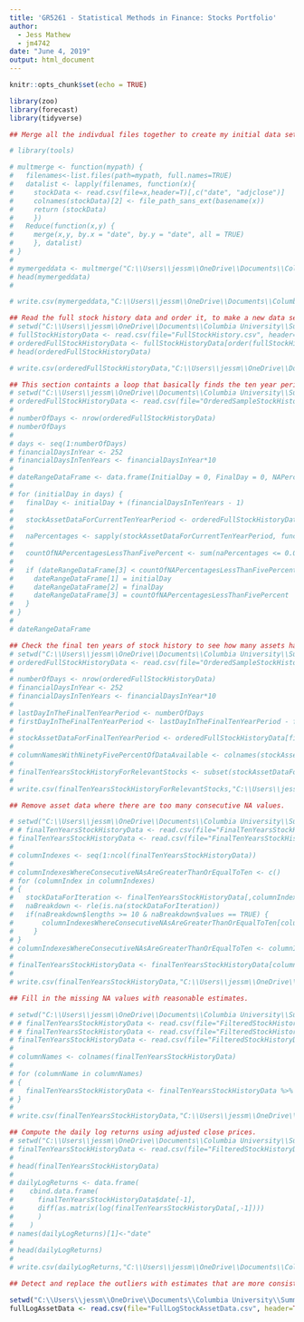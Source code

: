```yaml
---
title: 'GR5261 - Statistical Methods in Finance: Stocks Portfolio'
author: 
  - Jess Mathew
  - jm4742
date: "June 4, 2019"
output: html_document
---
```


```r
knitr::opts_chunk$set(echo = TRUE)
```

```r
library(zoo)
library(forecast)
library(tidyverse)

## Merge all the indivdual files together to create my initial data set. 

# library(tools)

# multmerge <- function(mypath) {
#   filenames<-list.files(path=mypath, full.names=TRUE)
#   datalist <- lapply(filenames, function(x){
#     stockData <- read.csv(file=x,header=T)[,c("date", "adjclose")]
#     colnames(stockData)[2] <- file_path_sans_ext(basename(x))
#     return (stockData)
#     })
#   Reduce(function(x,y) {
#     merge(x,y, by.x = "date", by.y = "date", all = TRUE)
#     }, datalist)
# }
# 
# mymergeddata <- multmerge("C:\\Users\\jessm\\OneDrive\\Documents\\Columbia University\\Summer 2019\\GR5261 - Statistical Methods in Finance\\Take Home Project\\AMEX NYSE NASDAQ Stock Histories\\fh_20190420\\full_history")
# head(mymergeddata)
#

# write.csv(mymergeddata,"C:\\Users\\jessm\\OneDrive\\Documents\\Columbia University\\Summer 2019\\GR5261 - Statistical Methods in Finance\\Take Home Project\\AMEX NYSE NASDAQ Stock Histories\\FullStockHistory.csv", row.names = FALSE)

## Read the full stock history data and order it, to make a new data set that I can run my analysis on.
# setwd("C:\\Users\\jessm\\OneDrive\\Documents\\Columbia University\\Summer 2019\\GR5261 - Statistical Methods in Finance\\Take Home Project\\AMEX NYSE NASDAQ Stock Histories")
# fullStockHistoryData <- read.csv(file="FullStockHistory.csv", header=TRUE, sep=",")
# orderedFullStockHistoryData <- fullStockHistoryData[order(fullStockHistoryData$date),]
# head(orderedFullStockHistoryData)

# write.csv(orderedFullStockHistoryData,"C:\\Users\\jessm\\OneDrive\\Documents\\Columbia University\\Summer 2019\\GR5261 - Statistical Methods in Finance\\Take Home Project\\AMEX NYSE NASDAQ Stock Histories\\OrderedFullStockHistory.csv", row.names = FALSE)

## This section containts a loop that basically finds the ten year period that has the most assets with 5% or less of the data being missing.
# setwd("C:\\Users\\jessm\\OneDrive\\Documents\\Columbia University\\Summer 2019\\GR5261 - Statistical Methods in Finance\\Take Home Project\\AMEX NYSE NASDAQ Stock Histories")
# orderedFullStockHistoryData <- read.csv(file="OrderedSampleStockHistory.csv", header=TRUE, sep=",")
# 
# numberOfDays <- nrow(orderedFullStockHistoryData)
# numberOfDays
# 
# days <- seq(1:numberOfDays)
# financialDaysInYear <- 252
# financialDaysInTenYears <- financialDaysInYear*10
# 
# dateRangeDataFrame <- data.frame(InitialDay = 0, FinalDay = 0, NAPercentagesLessThanFivePercentCount = 0)
# 
# for (initialDay in days) {
#   finalDay <- initialDay + (financialDaysInTenYears - 1)
#   
#   stockAssetDataForCurrentTenYearPeriod <- orderedFullStockHistoryData[initialDay:finalDay, ]
#   
#   naPercentages <- sapply(stockAssetDataForCurrentTenYearPeriod, function(y) sum(length(which(is.na(y))))/financialDaysInTenYears)
#   
#   countOfNAPercentagesLessThanFivePercent <- sum(naPercentages <= 0.05)
#   
#   if (dateRangeDataFrame[3] < countOfNAPercentagesLessThanFivePercent) {
#     dateRangeDataFrame[1] = initialDay
#     dateRangeDataFrame[2] = finalDay
#     dateRangeDataFrame[3] = countOfNAPercentagesLessThanFivePercent
#   }
# }
# 
# dateRangeDataFrame

## Check the final ten years of stock history to see how many assets have 5% or less of their data missing. We then write the file so that we can just read from it later, instead of recomputing to find the algorithm. 
# setwd("C:\\Users\\jessm\\OneDrive\\Documents\\Columbia University\\Summer 2019\\GR5261 - Statistical Methods in Finance\\Take Home Project\\AMEX NYSE NASDAQ Stock Histories")
# orderedFullStockHistoryData <- read.csv(file="OrderedSampleStockHistory.csv", header=TRUE, sep=",")
# 
# numberOfDays <- nrow(orderedFullStockHistoryData)
# financialDaysInYear <- 252
# financialDaysInTenYears <- financialDaysInYear*10
# 
# lastDayInTheFinalTenYearPeriod <- numberOfDays
# firstDayInTheFinalTenYearPeriod <- lastDayInTheFinalTenYearPeriod - financialDaysInTenYears
# 
# stockAssetDataForFinalTenYearPeriod <- orderedFullStockHistoryData[firstDayInTheFinalTenYearPeriod:lastDayInTheFinalTenYearPeriod, ]
# 
# columnNamesWithNinetyFivePercentOfDataAvailable <- colnames(stockAssetDataForFinalTenYearPeriod)[as.data.frame(colSums(is.na(stockAssetDataForFinalTenYearPeriod))/financialDaysInTenYears) <= 0.05]
# 
# finalTenYearsStockHistoryForRelevantStocks <- subset(stockAssetDataForFinalTenYearPeriod, select=columnNamesWithNinetyFivePercentOfDataAvailable)
# 
# write.csv(finalTenYearsStockHistoryForRelevantStocks,"C:\\Users\\jessm\\OneDrive\\Documents\\Columbia University\\Summer 2019\\GR5261 - Statistical Methods in Finance\\Take Home Project\\AMEX NYSE NASDAQ Stock Histories\\SampleFinalTenYearsStockHistoryForRelevantStocks.csv", row.names = FALSE)

## Remove asset data where there are too many consecutive NA values.

# setwd("C:\\Users\\jessm\\OneDrive\\Documents\\Columbia University\\Summer 2019\\GR5261 - Statistical Methods in Finance\\Take Home Project\\AMEX NYSE NASDAQ Stock Histories")
# # finalTenYearsStockHistoryData <- read.csv(file="FinalTenYearsStockHistoryForRelevantStocks.csv", header=TRUE, sep=",", colClasses=c("Date",rep("numeric",4019)))
# finalTenYearsStockHistoryData <- read.csv(file="FinalTenYearsStockHistoryForRelevantStocks.csv", header=TRUE, sep=",")
# 
# columnIndexes <- seq(1:ncol(finalTenYearsStockHistoryData))
# 
# columnIndexesWhereConsecutiveNAsAreGreaterThanOrEqualToTen <- c()
# for (columnIndex in columnIndexes)
# {
#   stockDataForIteration <- finalTenYearsStockHistoryData[,columnIndex]
#   naBreakdown <- rle(is.na(stockDataForIteration))
#   if(naBreakdown$lengths >= 10 & naBreakdown$values == TRUE) {
#       columnIndexesWhereConsecutiveNAsAreGreaterThanOrEqualToTen[columnIndex] <- -columnIndex
#     }
# }
# columnIndexesWhereConsecutiveNAsAreGreaterThanOrEqualToTen <- columnIndexesWhereConsecutiveNAsAreGreaterThanOrEqualToTen[!is.na(columnIndexesWhereConsecutiveNAsAreGreaterThanOrEqualToTen)]
# 
# finalTenYearsStockHistoryData <- finalTenYearsStockHistoryData[columnIndexesWhereConsecutiveNAsAreGreaterThanOrEqualToTen]
# 
# write.csv(finalTenYearsStockHistoryData,"C:\\Users\\jessm\\OneDrive\\Documents\\Columbia University\\Summer 2019\\GR5261 - Statistical Methods in Finance\\Take Home Project\\AMEX NYSE NASDAQ Stock Histories\\FilteredStockHistoryDataForTheFinalTenYears.csv", row.names = FALSE)

## Fill in the missing NA values with reasonable estimates.

# setwd("C:\\Users\\jessm\\OneDrive\\Documents\\Columbia University\\Summer 2019\\GR5261 - Statistical Methods in Finance\\Take Home Project\\AMEX NYSE NASDAQ Stock Histories")
# # finalTenYearsStockHistoryData <- read.csv(file="FilteredStockHistoryDataForTheFinalTenYears.csv", header=TRUE, sep=",", colClasses=c("date",rep("numeric",3909)))
# # finalTenYearsStockHistoryData <- read.csv(file="FilteredStockHistoryDataForTheFinalTenYears.csv", header=TRUE, sep=",")
# finalTenYearsStockHistoryData <- read.csv(file="FilteredStockHistoryDataForTheFinalTenYears.csv", header=TRUE, sep=",")
# 
# columnNames <- colnames(finalTenYearsStockHistoryData)
# 
# for (columnName in columnNames)
# {
#   finalTenYearsStockHistoryData <- finalTenYearsStockHistoryData %>% fill(columnName) #default direction down
# }
# 
# write.csv(finalTenYearsStockHistoryData,"C:\\Users\\jessm\\OneDrive\\Documents\\Columbia University\\Summer 2019\\GR5261 - Statistical Methods in Finance\\Take Home Project\\AMEX NYSE NASDAQ Stock Histories\\FilteredStockHistoryDataForTheFinalTenYearsWithNoGaps.csv", row.names = FALSE)

## Compute the daily log returns using adjusted close prices. 
# setwd("C:\\Users\\jessm\\OneDrive\\Documents\\Columbia University\\Summer 2019\\GR5261 - Statistical Methods in Finance\\Take Home Project\\AMEX NYSE NASDAQ Stock Histories")
# finalTenYearsStockHistoryData <- read.csv(file="FilteredStockHistoryDataForTheFinalTenYearsWithNoGaps.csv", header=TRUE, sep=",", colClasses=c("Date",rep("numeric",3909)))
# 
# head(finalTenYearsStockHistoryData)
# 
# dailyLogReturns <- data.frame(
#    cbind.data.frame(
#      finalTenYearsStockHistoryData$date[-1],
#      diff(as.matrix(log(finalTenYearsStockHistoryData[,-1])))
#      )
#    )
# names(dailyLogReturns)[1]<-"date"
# 
# head(dailyLogReturns)
# 
# write.csv(dailyLogReturns,"C:\\Users\\jessm\\OneDrive\\Documents\\Columbia University\\Summer 2019\\GR5261 - Statistical Methods in Finance\\Take Home Project\\AMEX NYSE NASDAQ Stock Histories\\FullLogStockAssetData.csv", row.names = FALSE)

## Detect and replace the outliers with estimates that are more consistent with the majority of the data

setwd("C:\\Users\\jessm\\OneDrive\\Documents\\Columbia University\\Summer 2019\\GR5261 - Statistical Methods in Finance\\Take Home Project\\AMEX NYSE NASDAQ Stock Histories")
fullLogAssetData <- read.csv(file="FullLogStockAssetData.csv", header=TRUE, sep=",", colClasses=c("Date",rep("numeric",3909)))


```

